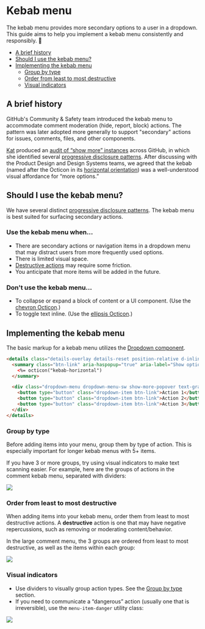 # Kebab menu
The kebab menu provides more secondary options to a user in a dropdown. This guide aims to help you implement a kebab menu consistently and responsibly. 🍡

* [A brief history](#a-brief-history)
* [Should I use the kebab menu?](#should-i-use-the-kebab-menu)
* [Implementing the kebab menu](#implementing-the-kebab-menu)
  * [Group by type](#group-by-type)
  * [Order from least to most destructive](#order-from-least-to-most-destructive)
  * [Visual indicators](#visual-indicators)

## A brief history
GitHub's Community & Safety team introduced the kebab menu to accommodate comment moderation (hide, report, block) actions. The pattern was later adopted more generally to support "secondary" actions for issues, comments, files, and other components.

[Kat](https://github.com/katmeister) produced an [audit of “show more” instances](https://github.com/github/design-systems/issues/379) across GitHub, in which she identified several [progressive disclosure patterns](..). After discussing with the Product Design and Design Systems teams, we agreed that the kebab (named after the Octicon in its [horizontal orientation](https://octicons.github.com/icon/kebab-horizontal/)) was a well-understood visual affordance for “more options.”

## Should I use the kebab menu?
We have several distinct [progressive disclosure patterns](..). The kebab menu is best suited for surfacing secondary actions.

### Use the kebab menu when...
- There are secondary actions or navigation items in a dropdown menu that may distract users from more frequently used options.
- There is limited visual space.
- [Destructive actions](#order-from-least-to-most-destructive) may require some friction.
- You anticipate that more items will be added in the future.

### Don't use the kebab menu...
- To collapse or expand a block of content or a UI component. (Use the  [chevron Octicon](https://octicons.github.com/icon/chevron-down/).)
- To toggle text inline. (Use the [ellipsis Octicon](https://octicons.github.com/icon/ellipsis/).)

## Implementing the kebab menu
The basic markup for a kebab menu utilizes the [Dropdown component](https://primer.style/css/components/dropdown).

```html
<details class="details-overlay details-reset position-relative d-inline-block">
  <summary class="btn-link" aria-haspopup="true" aria-label="Show options">
    <%= octicon("kebab-horizontal")
  </summary>

  <div class="dropdown-menu dropdown-menu-sw show-more-popover text-gray-dark anim-scale-in" role="menu">
    <button type="button" class="dropdown-item btn-link">Action 1</button>
    <button type="button" class="dropdown-item btn-link">Action 2</button>
    <button type="button" class="dropdown-item btn-link">Action 3</button>
  </div>
</details>
```

### Group by type
Before adding items into your menu, group them by type of action. This is especially important for longer kebab menus with 5+ items.

If you have 3 or more groups, try using visual indicators to make text scanning easier. For example, here are the groups of actions in the comment kebab menu, separated with dividers:

![](https://user-images.githubusercontent.com/13490001/46439994-fba67c00-c716-11e8-964d-9e28fef04a8f.png)

### Order from least to most destructive
When adding items into your kebab menu, order them from least to most destructive actions. A **destructive** action is one that may have negative repercussions, such as removing or moderating content/behavior.

In the large comment menu, the 3 groups are ordered from least to most destructive, as well as the items within each group:

![](https://user-images.githubusercontent.com/13490001/46439995-fba67c00-c716-11e8-9142-d2772d4ff7e4.png)

### Visual indicators
- Use dividers to visually group action types. See the [Group by type](#group-by-type) section.
- If you need to communicate a “dangerous” action (usually one that is irreversible), use the  `menu-item-danger` utility class:

![](https://user-images.githubusercontent.com/13490001/46439993-fba67c00-c716-11e8-8579-b7cc66c920e2.png)
